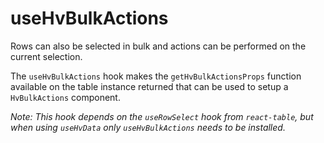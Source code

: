 
<Meta title="Visualizations/Table/Table Hooks/useHvBulkActions" />

# useHvBulkActions

Rows can also be selected in bulk and actions can be performed on the current selection.

The `useHvBulkActions` hook makes the `getHvBulkActionsProps` function available on the table instance returned that can be used to setup a `HvBulkActions` component.

_Note: This hook depends on the `useRowSelect` hook from `react-table`, but when using `useHvData` only `useHvBulkActions` needs to be installed._

<Canvas>
  <Story name="useHvBulkActions" story={UseHvBulkActionsStory} />
</Canvas>
